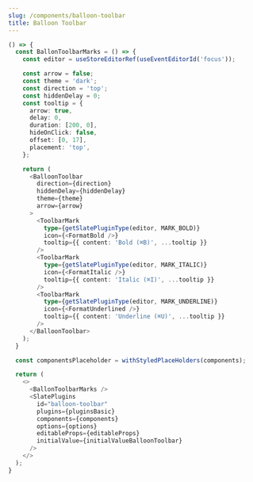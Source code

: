 ```yaml
---
slug: /components/balloon-toolbar
title: Balloon Toolbar
---
```


```ts live
() => {
  const BallonToolbarMarks = () => {
    const editor = useStoreEditorRef(useEventEditorId('focus'));

    const arrow = false;
    const theme = 'dark';
    const direction = 'top';
    const hiddenDelay = 0;
    const tooltip = {
      arrow: true,
      delay: 0,
      duration: [200, 0],
      hideOnClick: false,
      offset: [0, 17],
      placement: 'top',
    };

    return (
      <BalloonToolbar
        direction={direction}
        hiddenDelay={hiddenDelay}
        theme={theme}
        arrow={arrow}
      >
        <ToolbarMark
          type={getSlatePluginType(editor, MARK_BOLD)}
          icon={<FormatBold />}
          tooltip={{ content: 'Bold (⌘B)', ...tooltip }}
        />
        <ToolbarMark
          type={getSlatePluginType(editor, MARK_ITALIC)}
          icon={<FormatItalic />}
          tooltip={{ content: 'Italic (⌘I)', ...tooltip }}
        />
        <ToolbarMark
          type={getSlatePluginType(editor, MARK_UNDERLINE)}
          icon={<FormatUnderlined />}
          tooltip={{ content: 'Underline (⌘U)', ...tooltip }}
        />
      </BalloonToolbar>
    );
  }

  const componentsPlaceholder = withStyledPlaceHolders(components);

  return (
    <>
      <BallonToolbarMarks />
      <SlatePlugins
        id="balloon-toolbar"
        plugins={pluginsBasic}
        components={components}
        options={options}
        editableProps={editableProps}
        initialValue={initialValueBalloonToolbar}
      />
    </>
  );
}
```